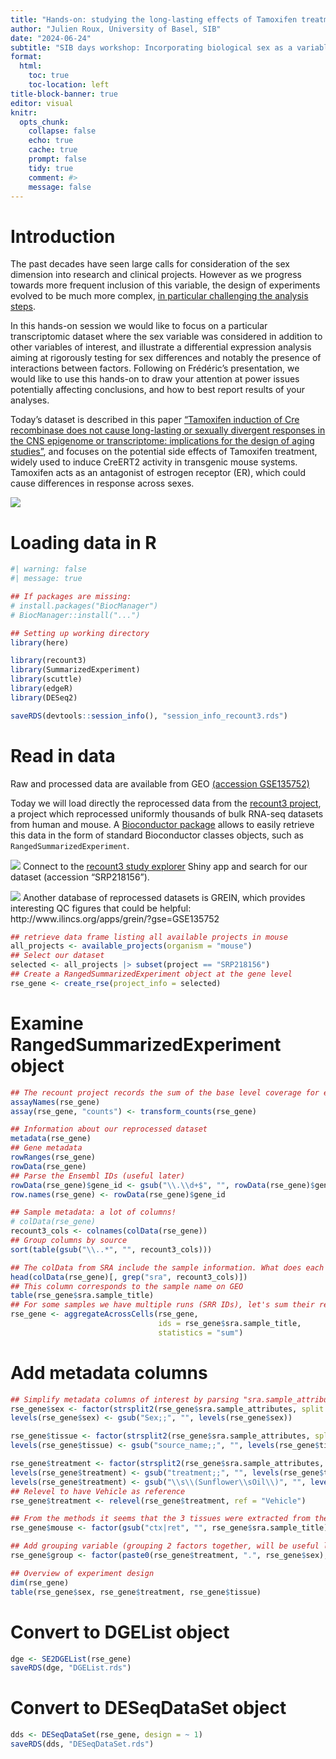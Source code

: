```yaml
---
title: "Hands-on: studying the long-lasting effects of Tamoxifen treatment on the CNS transcriptome across sexes"
author: "Julien Roux, University of Basel, SIB"
date: "2024-06-24"
subtitle: "SIB days workshop: Incorporating biological sex as a variable in the design and analysis of biomedical research experiments"
format: 
  html: 
    toc: true
    toc-location: left
title-block-banner: true
editor: visual
knitr:
  opts_chunk: 
    collapse: false
    echo: true
    cache: true
    prompt: false
    tidy: true
    comment: #>
    message: false
---
```


# Introduction

The past decades have seen large calls for consideration of the sex dimension into research and clinical projects. However as we progress towards more frequent inclusion of this variable, the design of experiments evolved to be much more complex, [in particular challenging the analysis steps](https://www.cell.com/cell/fulltext/S0092-8674(24)00174-0).

In this hands-on session we would like to focus on a particular transcriptomic dataset where the sex variable was considered in addition to other variables of interest, and illustrate a differential expression analysis aiming at rigorously testing for sex differences and notably the presence of interactions between factors. Following on Frédéric's presentation, we would like to use this hands-on to draw your attention at power issues potentially affecting conclusions, and how to best report results of your analyses.

Today's dataset is described in this paper ["Tamoxifen induction of Cre recombinase does not cause long-lasting or sexually divergent responses in the CNS epigenome or transcriptome: implications for the design of aging studies"](https://link.springer.com/article/10.1007/s11357-019-00090-2), and focuses on the potential side effects of Tamoxifen treatment, widely used to induce CreERT2 activity in transgenic mouse systems. Tamoxifen acts as an antagonist of estrogen receptor (ER), which could cause differences in response across sexes.

![](Screenshot 2024-06-17 at 14.55.37.png)

# Loading data in R

```r
#| warning: false
#| message: true

## If packages are missing:
# install.packages("BiocManager")
# BiocManager::install("...")

## Setting up working directory
library(here)

library(recount3)
library(SummarizedExperiment)
library(scuttle)
library(edgeR)
library(DESeq2)

saveRDS(devtools::session_info(), "session_info_recount3.rds")
```

# Read in data

Raw and processed data are available from GEO [(accession GSE135752)](GEO: https://www.ncbi.nlm.nih.gov/geo/query/acc.cgi?acc=GSE135752)

Today we will load directly the reprocessed data from the [recount3 project](https://genomebiology.biomedcentral.com/articles/10.1186/s13059-021-02533-6), a project which reprocessed uniformly thousands of bulk RNA-seq datasets from human and mouse. A [Bioconductor package](https://bioconductor.org/packages/3.17/bioc/html/recount3.html) allows to easily retrieve this data in the form of standard Bioconductor classes objects, such as `RangedSummarizedExperiment`.

![](wrench-and-hammer.png) Connect to the [recount3 study explorer](https://jhubiostatistics.shinyapps.io/recount3-study-explorer/) Shiny app and search for our dataset (accession "SRP218156").

![](elemental-tip.png) Another database of reprocessed datasets is GREIN, which provides interesting QC figures that could be helpful: http://www.ilincs.org/apps/grein/?gse=GSE135752


```r
## retrieve data frame listing all available projects in mouse
all_projects <- available_projects(organism = "mouse")
## Select our dataset
selected <- all_projects |> subset(project == "SRP218156")
## Create a RangedSummarizedExperiment object at the gene level
rse_gene <- create_rse(project_info = selected)
```

# Examine RangedSummarizedExperiment object
```r
## The recount project records the sum of the base level coverage for each gene. These raw counts have to be transformed to "classical" read-counts to be processed by standard DE analysis tools 
assayNames(rse_gene)
assay(rse_gene, "counts") <- transform_counts(rse_gene)

## Information about our reprocessed dataset
metadata(rse_gene)
## Gene metadata
rowRanges(rse_gene)
rowData(rse_gene)
## Parse the Ensembl IDs (useful later)
rowData(rse_gene)$gene_id <- gsub("\\.\\d+$", "", rowData(rse_gene)$gene_id)
row.names(rse_gene) <- rowData(rse_gene)$gene_id

## Sample metadata: a lot of columns!
# colData(rse_gene)
recount3_cols <- colnames(colData(rse_gene))
## Group columns by source
sort(table(gsub("\\..*", "", recount3_cols)))

## The colData from SRA include the sample information. What does each column represent?
head(colData(rse_gene)[, grep("sra", recount3_cols)])
## This column corresponds to the sample name on GEO
table(rse_gene$sra.sample_title) 
## For some samples we have multiple runs (SRR IDs), let's sum their read counts
rse_gene <- aggregateAcrossCells(rse_gene, 
                                 ids = rse_gene$sra.sample_title, 
                                 statistics = "sum") 
```

# Add metadata columns
```r
## Simplify metadata columns of interest by parsing "sra.sample_attributes"
rse_gene$sex <- factor(strsplit2(rse_gene$sra.sample_attributes, split = "\\|")[,2])
levels(rse_gene$sex) <- gsub("Sex;;", "", levels(rse_gene$sex))

rse_gene$tissue <- factor(strsplit2(rse_gene$sra.sample_attributes, split = "\\|")[,3])
levels(rse_gene$tissue) <- gsub("source_name;;", "", levels(rse_gene$tissue))

rse_gene$treatment <- factor(strsplit2(rse_gene$sra.sample_attributes, split = "\\|")[,4])
levels(rse_gene$treatment) <- gsub("treatment;;", "", levels(rse_gene$treatment))
levels(rse_gene$treatment) <- gsub("\\s\\(Sunflower\\sOil\\)", "", levels(rse_gene$treatment))
## Relevel to have Vehicle as reference
rse_gene$treatment <- relevel(rse_gene$treatment, ref = "Vehicle")

## From the methods it seems that the 3 tissues were extracted from the same mouse
rse_gene$mouse <- factor(gsub("ctx|ret", "", rse_gene$sra.sample_title))

## Add grouping variable (grouping 2 factors together, will be useful later) and order levels in a logical way
rse_gene$group <- factor(paste0(rse_gene$treatment, ".", rse_gene$sex), levels=c("Vehicle.female", "Tamoxifen.female", "Vehicle.male", "Tamoxifen.male"))

## Overview of experiment design
dim(rse_gene) 
table(rse_gene$sex, rse_gene$treatment, rse_gene$tissue) 
```

# Convert to DGEList object
```r
dge <- SE2DGEList(rse_gene)
saveRDS(dge, "DGEList.rds")
```

# Convert to DESeqDataSet object
```r
dds <- DESeqDataSet(rse_gene, design = ~ 1) 
saveRDS(dds, "DESeqDataSet.rds")
```
